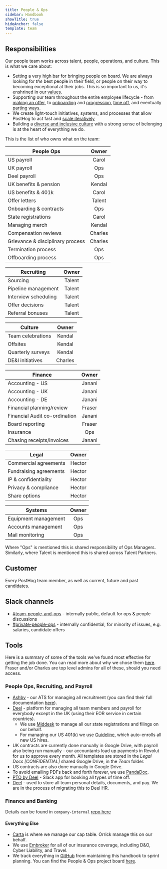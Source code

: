 ```yaml
---
title: People & Ops
sidebar: Handbook
showTitle: true
hideAnchor: false
template: team
---
```


## Responsibilities

Our people team works across talent, people, operations, and culture. This is what we care about:

- Setting a very high bar for bringing people on board. We are always looking for _the_ best people in their field, or people on their way to becoming exceptional at their jobs. This is so important to us, it's enshrined in our [values](/handbook/company/values#talent-compounds).
- Supporting our team throughout the entire employee lifecycle - from [making an offer](/handbook/people/compensation), to [onboarding](/handbook/people/onboarding) and [progression](/handbook/people/career-progression), [time off](/handbook/people/time-off), and eventually [parting ways](/handbook/people/offboarding). 
- We create light-touch initiatives, systems, and processes that allow PostHog to act fast and [scale iteratively](/handbook/company/culture#iteration) 
- Building a [diverse and inclusive culture](/handbook/company/diversity) with a strong sense of belonging is at the heart of everything we do.

This is the list of who owns what on the team:

| **People Ops**                   	|  Owner  	|
|----------------------------------	|:-------:	|
| US payroll                     	|  Carol 	|
| UK payroll                  	   |  Ops   	|
| Deel payroll                     	|  Ops   	|
| UK benefits & pension            	|  Kendal 	|
| US benefits & 401k               	|  Carol  	|
| Offer letters                	   |  Talent 	|
| Onboarding & contracts           	|  Ops   	|
| State registrations              	|  Carol  	|
| Managing merch                   	|  Kendal 	|
| Compensation reviews             	|  Charles 	|
| Grievance & disciplinary process 	|  Charles 	|
| Termination process              	|  Ops   	|
| Offboarding process              	|  Ops   	|

| **Recruiting**                   	|  Owner  	|
|----------------------------------	|:-------:	|
| Sourcing                         	|  Talent 	|
| Pipeline management              	|  Talent 	|
| Interview scheduling             	|  Talent 	|
| Offer decisions                  	|  Talent 	|
| Referral bonuses                 	|  Talent 	|

| **Culture**                   	   |  Owner  	|
|----------------------------------	|:-------:	|
| Team celebrations                	|  Kendal 	|
| Offsites                         	|  Kendal 	|
| Quarterly surveys                	|  Kendal 	|
| DE&I initiatives                 	|  Charles 	|

| **Finance**                     	|  Owner  	|
|----------------------------------	|:-------:	|
| Accounting - US                  	|  Janani 	|
| Accounting - UK                  	|  Janani 	|
| Accounting - DE                  	|  Janani 	|
| Financial planning/review        	|  Fraser 	|
| Financial Audit co-ordination     |  Janani   |
| Board reporting                  	|  Fraser 	|
| Insurance                       	|  Ops    	|
| Chasing receipts/invoices        	|  Janani 	|

| **Legal**                   	   |  Owner  	|
|----------------------------------	|:-------:	|
| Commercial agreements            	|  Hector  	|
| Fundraising agreements           	|  Hector 	|
| IP & confidentiality             	|  Hector 	|
| Privacy & compliance             	|  Hector 	|
| Share options                    	|  Hector 	|

| **Systems**                   	   |  Owner  	|
|----------------------------------	|:-------:	|
| Equipment management             	|  Ops     	|
| Accounts management              	|  Ops    	|
| Mail monitoring                  	|  Ops   	|

Where "Ops" is mentioned this is shared responsibility of Ops Managers. Similarly, where Talent is mentioned this is shared across Talent Partners. 

## Customer

Every PostHog team member, as well as current, future and past candidates.

## Slack channels

- [#team-people-and-ops](https://posthog.slack.com/messages/team-people-and-ops) - internally public, default for ops & people discussions
- [#private-people-ops](https://posthog.slack.com/messages/private-people-ops) - internally confidential, for minority of issues, e.g. salaries, candidate offers

## Tools

Here is a summary of some of the tools we've found most effective for getting the job done. You can read more about why we chose them [here](https://posthog.com/blog/startup-ops-toolkit). Fraser and/or Charles are top level admins for all of these, should you need access. 

### People Ops, Recruiting, and Payroll

- [Ashby](https://ashbyhq.com) - our ATS for managing all recruitment (you can find their full documentation [here](https://www.notion.so/Ashby-University-efd04871f5554358ada837de165070ca)).
- [Deel](https://www.letsdeel.com/) - platform for managing all team members and payroll for everybody except in the UK (using their EOR service in certain countries). 
   - We use [Middesk](https://www.middesk.com/) to manage all our state registrations and filings on our behalf. 
  - For managing our US 401(k) we use [Guideline](https://www.guideline.com), which auto-enrolls all new US hires.
- UK contracts are currently done manually in Google Drive, with payroll also being run manually - our accountants load up payments in Revolut for us to approve every month. All templates are stored in the _Legal Docs [CONFIDENTIAL]_ shared Google Drive, in the _Team_ folder. 
- US contracts are also done manually in Google Drive. 
- To avoid emailing PDFs back and forth forever, we use [PandaDoc](https://www.pandadoc.com/).
- [PTO by Deel](https://www.tryroots.io/pto) - Slack app for booking all types of time off. 
- [Deel](https://www.deel.com/) - used to store all team personal details, documents, and pay. We are in the process of migrating this to Deel HR.

### Finance and Banking

Details can be found in `company-internal` [repo here](https://github.com/PostHog/company-internal/tree/master/finance) 

#### Everything Else

- [Carta](https://carta.com/) is where we manage our cap table. Orrick manage this on our behalf. 
- We use [Embroker](https://www.embroker.com/) for all of our insurance coverage, including D&O, Cyber Liability, and Travel. 
- We track everything in [GitHub](https://github.com/) from maintaining this handbook to sprint planning. You can find the People & Ops project board [here](https://github.com/orgs/PostHog/projects/2?fullscreen=true).
